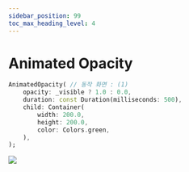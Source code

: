 ```yaml
---
sidebar_position: 99
toc_max_heading_level: 4
---
```


# Animated Opacity

```dart
AnimatedOpacity( // 동작 화면 : (1)
    opacity: _visible ? 1.0 : 0.0,
    duration: const Duration(milliseconds: 500),
    child: Container(
        width: 200.0,
        height: 200.0,
        color: Colors.green,
    ),
);
```

<div style={{textAlign: "center"}}>
<img src={require("./img/animated-opacity/animated-opacity.gif").default} style={{width: 400}}/>
</div>